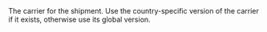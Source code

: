   

  
<ParamField body="Carrier" type="string" required>     
The carrier for the shipment. Use the country-specific version of the carrier if it exists, otherwise use its global version.   

<Expandable title="properties">  

</Expandable> 
</ParamField>
